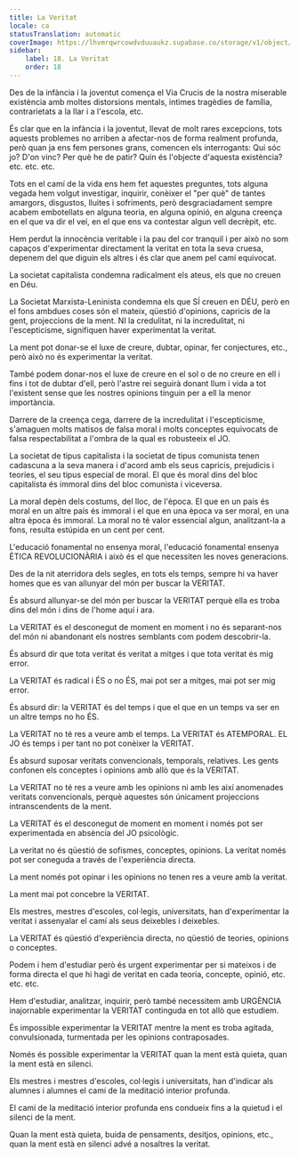 ```yaml
---
title: La Veritat
locale: ca
statusTranslation: automatic
coverImage: https://lhvmrqwrcowdvduuaukz.supabase.co/storage/v1/object/public/strapi-uploads/small_cover-educacion-fundamental.webp-2d51a7828a2b1309555be27f7e2a61a0.webp
sidebar:
    label: 18. La Veritat
    order: 18
---
```

Des de la infància i la joventut comença el Via Crucis de la nostra miserable existència amb moltes distorsions mentals, intimes tragèdies de família, contrarietats a la llar i a l'escola, etc.

És clar que en la infància i la joventut, llevat de molt rares excepcions, tots aquests problemes no arriben a afectar-nos de forma realment profunda, però quan ja ens fem persones grans, comencen els interrogants: Qui sóc jo? D'on vinc? Per què he de patir? Quin és l'objecte d'aquesta existència? etc. etc. etc.

Tots en el camí de la vida ens hem fet aquestes preguntes, tots alguna vegada hem volgut investigar, inquirir, conèixer el "per què" de tantes amargors, disgustos, lluites i sofriments, però desgraciadament sempre acabem embotellats en alguna teoria, en alguna opinió, en alguna creença en el que va dir el veí, en el que ens va contestar algun vell decrèpit, etc.

Hem perdut la innocència veritable i la pau del cor tranquil i per això no som capaços d'experimentar directament la veritat en tota la seva cruesa, depenem del que diguin els altres i és clar que anem pel camí equivocat.

La societat capitalista condemna radicalment els ateus, els que no creuen en Déu.

La Societat Marxista-Leninista condemna els que SÍ creuen en DÉU, però en el fons ambdues coses són el mateix, qüestió d'opinions, capricis de la gent, projeccions de la ment. NI la credulitat, ni la incredulitat, ni l'escepticisme, signifiquen haver experimentat la veritat.

La ment pot donar-se el luxe de creure, dubtar, opinar, fer conjectures, etc., però això no és experimentar la veritat.

També podem donar-nos el luxe de creure en el sol o de no creure en ell i fins i tot de dubtar d'ell, però l'astre rei seguirà donant llum i vida a tot l'existent sense que les nostres opinions tinguin per a ell la menor importància.

Darrere de la creença cega, darrere de la incredulitat i l'escepticisme, s'amaguen molts matisos de falsa moral i molts conceptes equivocats de falsa respectabilitat a l'ombra de la qual es robusteeix el JO.

La societat de tipus capitalista i la societat de tipus comunista tenen cadascuna a la seva manera i d'acord amb els seus capricis, prejudicis i teories, el seu tipus especial de moral. El que és moral dins del bloc capitalista és immoral dins del bloc comunista i viceversa.

La moral depèn dels costums, del lloc, de l'època. El que en un país és moral en un altre país és immoral i el que en una època va ser moral, en una altra època és immoral. La moral no té valor essencial algun, analitzant-la a fons, resulta estúpida en un cent per cent.

L'educació fonamental no ensenya moral, l'educació fonamental ensenya ÈTICA REVOLUCIONÀRIA i això és el que necessiten les noves generacions.

Des de la nit aterridora dels segles, en tots els temps, sempre hi va haver homes que es van allunyar del món per buscar la VERITAT.

És absurd allunyar-se del món per buscar la VERITAT perquè ella es troba dins del món i dins de l'home aquí i ara.

La VERITAT és el desconegut de moment en moment i no és separant-nos del món ni abandonant els nostres semblants com podem descobrir-la.

És absurd dir que tota veritat és veritat a mitges i que tota veritat és mig error.

La VERITAT és radical i ÉS o no ÉS, mai pot ser a mitges, mai pot ser mig error.

És absurd dir: la VERITAT és del temps i que el que en un temps va ser en un altre temps no ho ÉS.

La VERITAT no té res a veure amb el temps. La VERITAT és ATEMPORAL. EL JO és temps i per tant no pot conèixer la VERITAT.

És absurd suposar veritats convencionals, temporals, relatives. Les gents confonen els conceptes i opinions amb allò que és la VERITAT.

La VERITAT no té res a veure amb les opinions ni amb les així anomenades veritats convencionals, perquè aquestes són únicament projeccions intranscendents de la ment.

La VERITAT és el desconegut de moment en moment i només pot ser experimentada en absència del JO psicològic.

La veritat no és qüestió de sofismes, conceptes, opinions. La veritat només pot ser coneguda a través de l'experiència directa.

La ment només pot opinar i les opinions no tenen res a veure amb la veritat.

La ment mai pot concebre la VERITAT.

Els mestres, mestres d'escoles, col·legis, universitats, han d'experimentar la veritat i assenyalar el camí als seus deixebles i deixebles.

La VERITAT és qüestió d'experiència directa, no qüestió de teories, opinions o conceptes.

Podem i hem d'estudiar però és urgent experimentar per si mateixos i de forma directa el que hi hagi de veritat en cada teoria, concepte, opinió, etc. etc. etc.

Hem d'estudiar, analitzar, inquirir, però també necessitem amb URGÈNCIA inajornable experimentar la VERITAT continguda en tot allò que estudiem.

És impossible experimentar la VERITAT mentre la ment es troba agitada, convulsionada, turmentada per les opinions contraposades.

Només és possible experimentar la VERITAT quan la ment està quieta, quan la ment està en silenci.

Els mestres i mestres d'escoles, col·legis i universitats, han d'indicar als alumnes i alumnes el camí de la meditació interior profunda.

El camí de la meditació interior profunda ens condueix fins a la quietud i el silenci de la ment.

Quan la ment està quieta, buida de pensaments, desitjos, opinions, etc., quan la ment està en silenci advé a nosaltres la veritat.

